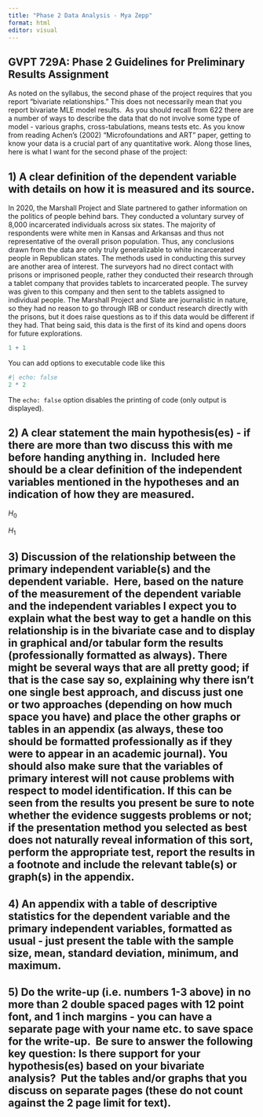 ```yaml
---
title: "Phase 2 Data Analysis - Mya Zepp"
format: html
editor: visual
---
```


## **GVPT 729A: Phase 2 Guidelines for Preliminary Results Assignment**

As noted on the syllabus, the second phase of the project requires that you report “bivariate relationships.” This does not necessarily mean that you report bivariate MLE model results.  As you should recall from 622 there are a number of ways to describe the data that do not involve some type of model - various graphs, cross-tabulations, means tests etc. As you know from reading Achen's (2002) “Microfoundations and ART” paper, getting to know your data is a crucial part of any quantitative work. Along those lines, here is what I want for the second phase of the project:\

## 1) A clear definition of the dependent variable with details on how it is measured and its source.

In 2020, the Marshall Project and Slate partnered to gather information on the politics of people behind bars. They conducted a voluntary survey of 8,000 incarcerated individuals across six states. The majority of respondents were white men in Kansas and Arkansas and thus not representative of the overall prison population. Thus, any conclusions drawn from the data are only truly generalizable to white incarcerated people in Republican states. The methods used in conducting this survey are another area of interest. The surveyors had no direct contact with prisons or imprisoned people, rather they conducted their research through a tablet company that provides tablets to incarcerated people. The survey was given to this company and then sent to the tablets assigned to individual people. The Marshall Project and Slate are journalistic in nature, so they had no reason to go through IRB or conduct research directly with the prisons, but it does raise questions as to if this data would be different if they had. That being said, this data is the first of its kind and opens doors for future explorations.

```r
1 + 1
```

You can add options to executable code like this

```r
#| echo: false
2 * 2
```

The `echo: false` option disables the printing of code (only output is displayed).

## 2) A clear statement the main hypothesis(es) - if there are more than two discuss this with me before handing anything in.  Included here should be a clear definition of the independent variables mentioned in the hypotheses and an indication of how they are measured.

$H_0$

$H_1$

## 3) Discussion of the relationship between the primary independent variable(s) and the dependent variable.  Here, based on the nature of the measurement of the dependent variable and the independent variables I expect you to explain what the best way to get a handle on this relationship is in the bivariate case and to display in graphical and/or tabular form the results (professionally formatted as always). There might be several ways that are all pretty good; if that is the case say so, explaining why there isn’t one single best approach, and discuss just one or two approaches (depending on how much space you have) and place the other graphs or tables in an appendix (as always, these too should be formatted professionally as if they were to appear in an academic journal). You should also make sure that the variables of primary interest will not cause problems with respect to model identification. If this can be seen from the results you present be sure to note whether the evidence suggests problems or not; if the presentation method you selected as best does not naturally reveal information of this sort, perform the appropriate test, report the results in a footnote and include the relevant table(s) or graph(s) in the appendix.

## 4) An appendix with a table of descriptive statistics for the dependent variable and the primary independent variables, formatted as usual - just present the table with the sample size, mean, standard deviation, minimum, and maximum.

## 5) Do the write-up (i.e. numbers 1-3 above) in no more than 2 double spaced pages with 12 point font, and 1 inch margins - you can have a separate page with your name etc. to save space for the write-up.  Be sure to answer the following key question: Is there support for your hypothesis(es) based on your bivariate analysis?  Put the tables and/or graphs that you discuss on separate pages (these do not count against the 2 page limit for text).

